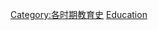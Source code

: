 {{Commonscat|Education by decade}}

[[Category:各时期教育史|Category:各时期教育史]]
[[Category:依年代分類|Education]]